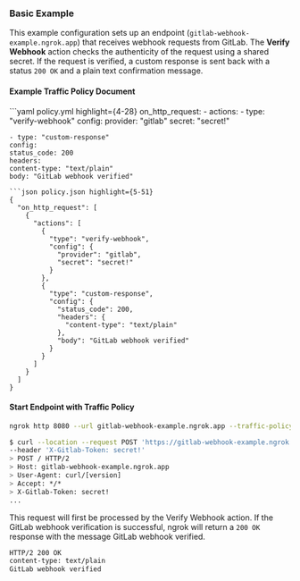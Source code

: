 

### Basic Example

This example configuration sets up an endpoint (`gitlab-webhook-example.ngrok.app`) that receives webhook requests from GitLab. The **Verify Webhook** action checks the authenticity of the request using a shared secret. If the request is verified, a custom response is sent back with a status `200 OK` and a plain text confirmation message.

#### Example Traffic Policy Document

<CodeGroup>
```yaml policy.yml highlight={4-28}
on_http_request:
  - actions:
    - type: "verify-webhook"
    config:
    provider: "gitlab"
    secret: "secret!"

    - type: "custom-response"
    config:
    status_code: 200
    headers:
    content-type: "text/plain"
    body: "GitLab webhook verified"
```
```json policy.json highlight={5-51}
{
  "on_http_request": [
    {
      "actions": [
        {
          "type": "verify-webhook",
          "config": {
            "provider": "gitlab",
            "secret": "secret!"
          }
        },
        {
          "type": "custom-response",
          "config": {
            "status_code": 200,
            "headers": {
              "content-type": "text/plain"
            },
            "body": "GitLab webhook verified"
          }
        }
      ]
    }
  ]
}
```
</CodeGroup>

#### Start Endpoint with Traffic Policy

```bash
ngrok http 8080 --url gitlab-webhook-example.ngrok.app --traffic-policy-file /path/to/policy.yml
```

```bash
$ curl --location --request POST 'https://gitlab-webhook-example.ngrok.app/' \
--header 'X-Gitlab-Token: secret!'
> POST / HTTP/2
> Host: gitlab-webhook-example.ngrok.app
> User-Agent: curl/[version]
> Accept: */*
> X-Gitlab-Token: secret!
...
```

This request will first be processed by the Verify Webhook action. If the GitLab webhook verification is successful, ngrok will return a `200 OK` response with the message GitLab webhook verified.

```bash
HTTP/2 200 OK
content-type: text/plain
GitLab webhook verified
```
